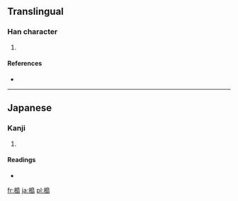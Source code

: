==Translingual==

===Han character===
{{Han char|rn=75|rad=木|as=10|sn=14|four=|canj=木竹日山 (DHAU)}}

# {{defn|Han|sort=木10}}

====References====
* {{Han ref|kx=0546.251|hdz=21266.061|uh=69DD|ud=27101}}

----

==Japanese==

===Kanji===
{{ja-kanji|grade=|rs=木10}}

# {{defn|Japanese|sort=木10}}

====Readings====
* {{ja-readings|on=[[とう]] (tō)|kun=[[かし]] (kashi)}}

[[fr:槝]]
[[ja:槝]]
[[pl:槝]]